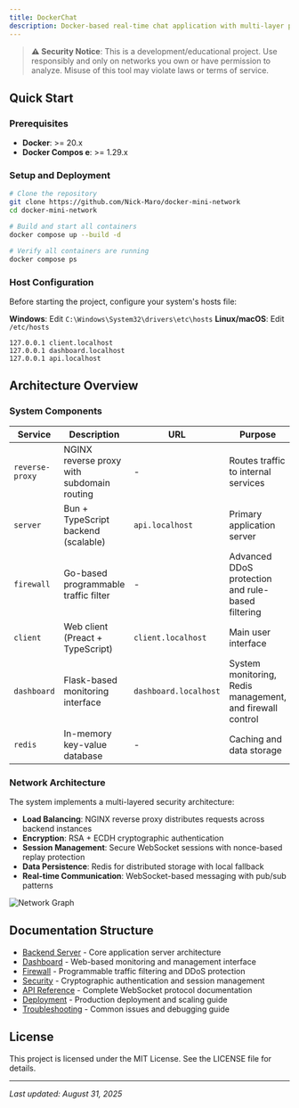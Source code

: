 ```yaml
---
title: DockerChat
description: Docker-based real-time chat application with multi-layer protection, real-time monitoring, and encrypted communication.
---
```


> **⚠️ Security Notice**: This is a development/educational project. Use responsibly and only on networks you own or have permission to analyze. Misuse of this tool may violate laws or terms of service.

## Quick Start

### Prerequisites
- **Docker**: >= 20.x
- **Docker Compos   e**: >= 1.29.x

### Setup and Deployment

```bash
# Clone the repository
git clone https://github.com/Nick-Maro/docker-mini-network
cd docker-mini-network

# Build and start all containers
docker compose up --build -d

# Verify all containers are running
docker compose ps
```

### Host Configuration

Before starting the project, configure your system's hosts file:

**Windows**: Edit `C:\Windows\System32\drivers\etc\hosts`
**Linux/macOS**: Edit `/etc/hosts`

```
127.0.0.1 client.localhost
127.0.0.1 dashboard.localhost
127.0.0.1 api.localhost
```

## Architecture Overview

### System Components

| Service | Description | URL | Purpose |
|---------|-------------|-----|---------|
| `reverse-proxy` | NGINX reverse proxy with subdomain routing | - | Routes traffic to internal services |
| `server` | Bun + TypeScript backend (scalable) | `api.localhost` | Primary application server |
| `firewall` | Go-based programmable traffic filter | - | Advanced DDoS protection and rule-based filtering |
| `client` | Web client (Preact + TypeScript) | `client.localhost` | Main user interface |
| `dashboard` | Flask-based monitoring interface | `dashboard.localhost` | System monitoring, Redis management, and firewall control |
| `redis` | In-memory key-value database | - | Caching and data storage |

### Network Architecture

The system implements a multi-layered security architecture:
- **Load Balancing**: NGINX reverse proxy distributes requests across backend instances
- **Encryption**: RSA + ECDH cryptographic authentication
- **Session Management**: Secure WebSocket sessions with nonce-based replay protection
- **Data Persistence**: Redis for distributed storage with local fallback
- **Real-time Communication**: WebSocket-based messaging with pub/sub patterns

![Network Graph](assets/graph.jpg)

## Documentation Structure

- [Backend Server](./Backend/backend-servers.mdx) - Core application server architecture
- [Dashboard](./Frontend/dashboard.mdx) - Web-based monitoring and management interface
- [Firewall](./Firewall/firewall.mdx) - Programmable traffic filtering and DDoS protection
- [Security](./security/cryptography.mdx) - Cryptographic authentication and session management
- [API Reference](./api/websocket.mdx) - Complete WebSocket protocol documentation
- [Deployment](./Deployment/deployment.mdx) - Production deployment and scaling guide
- [Troubleshooting](./troubleshooting/troubleshooting.mdx) - Common issues and debugging guide

## License

This project is licensed under the MIT License. See the LICENSE file for details.

---

*Last updated: August 31, 2025*